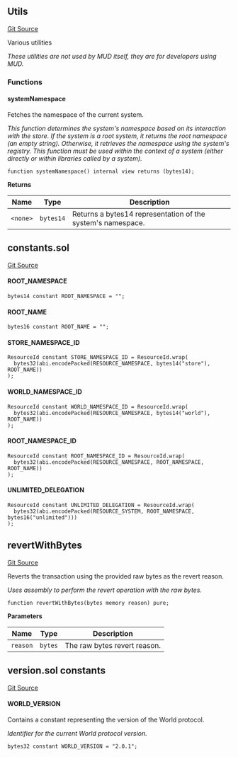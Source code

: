 [//]: # "This file is autogenerated, do not change manually"

## Utils

[Git Source](https://github.com/latticexyz/mud/blob/main/packages/world/src/Utils.sol)

Various utilities

_These utilities are not used by MUD itself, they are for developers using MUD._

### Functions

#### systemNamespace

Fetches the namespace of the current system.

_This function determines the system's namespace based on its interaction with the store. If the system is a root system, it returns the root namespace (an empty string). Otherwise, it retrieves the namespace using the system's registry.
This function must be used within the context of a system (either directly or within libraries called by a system)._

```solidity
function systemNamespace() internal view returns (bytes14);
```

**Returns**

| Name     | Type      | Description                                                 |
| -------- | --------- | ----------------------------------------------------------- |
| `<none>` | `bytes14` | Returns a bytes14 representation of the system's namespace. |

## constants.sol

[Git Source](https://github.com/latticexyz/mud/blob/main/packages/world/src/constants.sol)

#### ROOT_NAMESPACE

```solidity
bytes14 constant ROOT_NAMESPACE = "";
```

#### ROOT_NAME

```solidity
bytes16 constant ROOT_NAME = "";
```

#### STORE_NAMESPACE_ID

```solidity
ResourceId constant STORE_NAMESPACE_ID = ResourceId.wrap(
  bytes32(abi.encodePacked(RESOURCE_NAMESPACE, bytes14("store"), ROOT_NAME))
);
```

#### WORLD_NAMESPACE_ID

```solidity
ResourceId constant WORLD_NAMESPACE_ID = ResourceId.wrap(
  bytes32(abi.encodePacked(RESOURCE_NAMESPACE, bytes14("world"), ROOT_NAME))
);
```

#### ROOT_NAMESPACE_ID

```solidity
ResourceId constant ROOT_NAMESPACE_ID = ResourceId.wrap(
  bytes32(abi.encodePacked(RESOURCE_NAMESPACE, ROOT_NAMESPACE, ROOT_NAME))
);
```

#### UNLIMITED_DELEGATION

```solidity
ResourceId constant UNLIMITED_DELEGATION = ResourceId.wrap(
  bytes32(abi.encodePacked(RESOURCE_SYSTEM, ROOT_NAMESPACE, bytes16("unlimited")))
);
```

## revertWithBytes

[Git Source](https://github.com/latticexyz/mud/blob/main/packages/world/src/revertWithBytes.sol)

Reverts the transaction using the provided raw bytes as the revert reason.

_Uses assembly to perform the revert operation with the raw bytes._

```solidity
function revertWithBytes(bytes memory reason) pure;
```

**Parameters**

| Name     | Type    | Description                  |
| -------- | ------- | ---------------------------- |
| `reason` | `bytes` | The raw bytes revert reason. |

## version.sol constants

[Git Source](https://github.com/latticexyz/mud/blob/main/packages/world/src/version.sol)

#### WORLD_VERSION

Contains a constant representing the version of the World protocol.

_Identifier for the current World protocol version._

```solidity
bytes32 constant WORLD_VERSION = "2.0.1";
```
